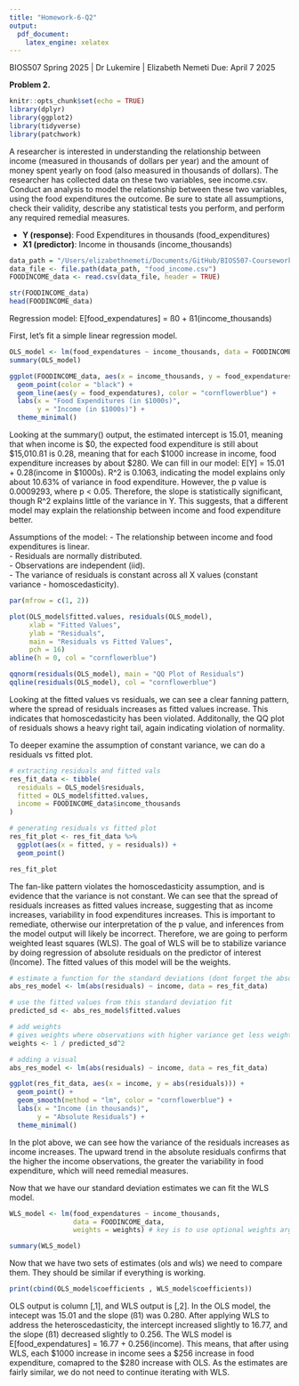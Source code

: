 ```yaml
---
title: "Homework-6-Q2"
output: 
  pdf_document:
    latex_engine: xelatex
---
```


BIOS507 Spring 2025 | Dr Lukemire | Elizabeth Nemeti
Due: April 7 2025

**Problem 2.**

```r
knitr::opts_chunk$set(echo = TRUE)
library(dplyr)
library(ggplot2)
library(tidyverse)
library(patchwork)
```

A researcher is interested in understanding the relationship between income (measured in thousands of dollars per year) and the amount of money spent yearly on food (also measured in thousands of dollars). The researcher has collected data on these two variables, see income.csv. Conduct an analysis to model the relationship between these two variables, using the food expenditures the outcome. Be sure to state all assumptions, check their validity, describe any statistical tests you perform, and perform any required remedial measures. 

- **Y (response)**:  Food Expenditures in thousands (food_expenditures)
- **X1 (predictor)**: Income in thousands (income_thousands)

```r
data_path = "/Users/elizabethnemeti/Documents/GitHub/BIOS507-Coursework/Homeworks/Homework-6/"
data_file <- file.path(data_path, "food_income.csv")
FOODINCOME_data <- read.csv(data_file, header = TRUE)

str(FOODINCOME_data)
head(FOODINCOME_data)
```
Regression model: E[food_expendatures] = ß0 + ß1(income_thousands)

First, let's fit a simple linear regression model. 

```r
OLS_model <- lm(food_expendatures ~ income_thousands, data = FOODINCOME_data)
summary(OLS_model)

ggplot(FOODINCOME_data, aes(x = income_thousands, y = food_expendatures)) +
  geom_point(color = "black") +
  geom_line(aes(y = food_expendatures), color = "cornflowerblue") +
  labs(x = "Food Expenditures (in $1000s)",
       y = "Income (in $1000s)") +
  theme_minimal()
```
Looking at the summary() output, the estimated intercept is 15.01, meaning that when income is $0, the expected food expenditure is still about $15,010.ß1 is 0.28, meaning that for each $1000 increase in income, food expenditure increases by about $280. We can fill in our model: E[Y] = 15.01 + 0.28(income in $1000s). R^2 is 0.1063, indicating the model explains only about 10.63% of variance in food expenditure. However, the p value is 0.0009293, where p < 0.05. Therefore, the slope is statistically significant, though R^2 explains little of the variance in Y. This suggests, that a different model may explain the relationship between income and food expenditure better.

Assumptions of the model:
- The relationship between income and food expenditures is linear.  
- Residuals are normally distributed.  
- Observations are independent (iid).  
- The variance of residuals is constant across all X values (constant variance - homoscedasticity).  

```r
par(mfrow = c(1, 2))

plot(OLS_model$fitted.values, residuals(OLS_model), 
     xlab = "Fitted Values", 
     ylab = "Residuals", 
     main = "Residuals vs Fitted Values",
     pch = 16)
abline(h = 0, col = "cornflowerblue")

qqnorm(residuals(OLS_model), main = "QQ Plot of Residuals")
qqline(residuals(OLS_model), col = "cornflowerblue")
```
Looking at the fitted values vs residuals, we can see a clear fanning pattern, where the spread of residuals increases as fitted values increase. This indicates that homoscedasticity has been violated. Additonally, the QQ plot of residuals shows a heavy right tail, again indicating violation of normality.

To deeper examine the assumption of constant variance, we can do a residuals vs fitted plot. 

```r
# extracting residuals and fitted vals
res_fit_data <- tibble(
  residuals = OLS_model$residuals,
  fitted = OLS_model$fitted.values,
  income = FOODINCOME_data$income_thousands
)

# generating residuals vs fitted plot
res_fit_plot <- res_fit_data %>%
  ggplot(aes(x = fitted, y = residuals)) +
  geom_point()

res_fit_plot
```
The fan-like pattern violates the homoscedasticity assumption, and is evidence that the variance is not constant. We can see that the spread of residuals increases as fitted values increase, suggesting that as income increases, variability in food expenditures increases. This is important to remediate, otherwise our interpretation of the p value, and inferences from the model output will likely be incorrect. Therefore, we are going to perform weighted least squares (WLS). The goal of WLS will be to stabilize variance by doing regression of absolute residuals on the predictor of interest (Income). The fitted values of this model will be the weights. 

```r
# estimate a function for the standard deviations (dont forget the absolute values)
abs_res_model <- lm(abs(residuals) ~ income, data = res_fit_data)

# use the fitted values from this standard deviation fit
predicted_sd <- abs_res_model$fitted.values

# add weights
# gives weights where observations with higher variance get less weight (more stable ones get more influence in the model)
weights <- 1 / predicted_sd^2

# adding a visual
abs_res_model <- lm(abs(residuals) ~ income, data = res_fit_data)

ggplot(res_fit_data, aes(x = income, y = abs(residuals))) +
  geom_point() +
  geom_smooth(method = "lm", color = "cornflowerblue") +
  labs(x = "Income (in thousands)",
       y = "Absolute Residuals") +
  theme_minimal()
```
In the plot above, we can see how the variance of the residuals increases as income increases. The upward trend in the absolute residuals confirms that the higher the income observations, the greater the variability in food expenditure, which will need remedial measures. 

Now that we have our standard deviation estimates we can fit the WLS model. 

```r
WLS_model <- lm(food_expendatures ~ income_thousands,
                data = FOODINCOME_data,
                weights = weights) # key is to use optional weights arg

summary(WLS_model)
```
Now that we have two sets of estimates (ols and wls) we need to compare them. They should be similar if everything is working.

```r
print(cbind(OLS_model$coefficients , WLS_model$coefficients))
```

OLS output is column [,1], and WLS output is [,2]. In the OLS model, the intecept was 15.01 and the slope (ß1) was 0.280. After applying WLS to address the heteroscedasticity, the intercept increased slightly to 16.77, and the slope (ß1) decreased slightly to 0.256. The WLS model is E[food_expendatures] = 16.77 + 0.256(income). This means, that after using WLS, each $1000 increase in income sees a $256 increase in food expenditure, comapred to the $280 increase with OLS. As the estimates are fairly similar, we do not need to continue iterating with WLS. 
